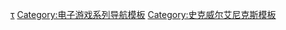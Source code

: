 {{Navbox
| name = 星海遊俠系列
| title = [[星海遊俠系列|-{zh-cn:星之海洋; zh-tw:星海遊俠;}-系列]]
| state = {{{state|}}}
| listclass=hlist

| list1=
* [[星海遊俠 (遊戲)|-{zh-cn:星之海洋; zh-tw:星海遊俠;}-]]
* [[星海遊俠 第二個故事|第二個故事]]
** [[星海遊俠2 二次進化|二次進化]]
** [[光劍星傳EX|动画]]
* [[星海遊俠 直到時間的盡頭|直到時間的盡頭]]
* [[星海遊俠4 -最後的希望-|4 最後的希望]]
* [[星之海洋5 忠诚与背叛|5 忠诚与背叛]]

}}<noinclude>
{{collapsible option}}

{{DEFAULTSORT:Star Ocean}}
[[Category:星海遊俠系列|τ]]
[[Category:电子游戏系列导航模板]]
[[Category:史克威尔艾尼克斯模板]]
</noinclude>